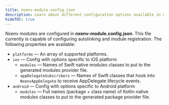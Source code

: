 ```yaml
---
title: nxenv-module.config.json
description: Learn about different configuration options available in nxenv-module.config.json.
hideTOC: true
---
```


Nxenv modules are configured in **nxenv-module.config.json**. This file currently is capable of configuring autolinking and module registration. The following properties are available:

- `platforms` — An array of supported platforms.
- `ios` — Config with options specific to iOS platform
  - `modules` — Names of Swift native modules classes to put to the generated modules provider file.
  - `appDelegateSubscribers` — Names of Swift classes that hook into `NxenvAppDelegate` to receive AppDelegate lifecycle events.
- `android` — Config with options specific to Android platform
  - `modules` — Full names (package + class name) of Kotlin native modules classes to put to the generated package provider file.
